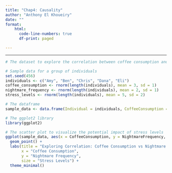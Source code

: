 ```yaml
---
title: "Chap4: Causality"
author: "Anthony El Khoueiry"
date: ""
format: 
    html:
      code-line-numbers: true
      df-print: paged

---
```

----


```r
# The dataset to explore the correlation between coffee consumption and nightmares, considering a potential confounding variable (stress levels)

# Sample data for a group of individuals
set.seed(456)
individuals <- c("Amy", "Ben", "Chris", "Dana", "Eli")
coffee_consumption <- rnorm(length(individuals), mean = 3, sd = 1)
nightmare_frequency <- rnorm(length(individuals), mean = 2, sd = 1)
stress_levels <- rnorm(length(individuals), mean = 5, sd = 2)

# The dataframe
sample_data <- data.frame(Individual = individuals, CoffeeConsumption = coffee_consumption, NightmareFrequency = nightmare_frequency, StressLevels = stress_levels)

# The ggplot2 library
library(ggplot2)

# The scatter plot to visualize the potential impact of stress levels
ggplot(sample_data, aes(x = CoffeeConsumption, y = NightmareFrequency, size = StressLevels)) +
  geom_point() +
  labs(title = "Exploring Correlation: Coffee Consumption vs Nightmare Frequency",
       x = "Coffee Consumption",
       y = "Nightmare Frequency",
       size = "Stress Levels") +
  theme_minimal()
```